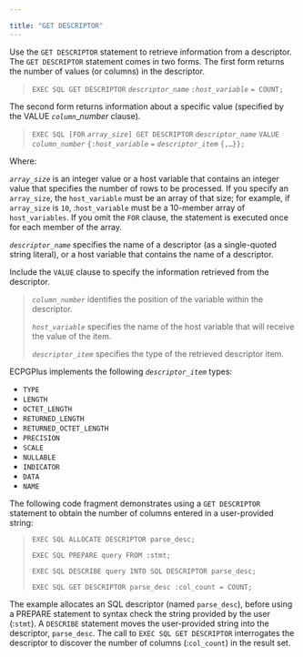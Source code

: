 ---

title: "GET DESCRIPTOR"
---

<div id="get_descriptor" class="registered_link"></div>

Use the `GET DESCRIPTOR` statement to retrieve information from a descriptor. The `GET DESCRIPTOR` statement comes in two forms. The first form returns the number of values (or columns) in the descriptor.

> `EXEC SQL GET DESCRIPTOR` *`descriptor_name`*
>   `:`*`host_variable`* `= COUNT;`

The second form returns information about a specific value (specified by the VALUE *`column`*_*number* clause).

> `EXEC SQL [FOR` *`array_size`*`] GET DESCRIPTOR` *`descriptor_name`*
>   `VALUE` *`column_number`* `{:`*`host_variable`* `=` *`descriptor_item`* `{,…}};`

Where:

*`array_size`* is an integer value or a host variable that contains an integer value that specifies the number of rows to be processed. If you specify an `array_size`, the `host_variable` must be an array of that size; for example, if `array_size` is `10`, :`host_variable` must be a 10-member array of `host_variables`. If you omit the `FOR` clause, the statement is executed once for each member of the array.

*`descriptor_name`* specifies the name of a descriptor (as a single-quoted string literal), or a host variable that contains the name of a descriptor.

Include the `VALUE` clause to specify the information retrieved from the descriptor.

> *`column_number`* identifies the position of the variable within the descriptor.
>
> *`host_variable`* specifies the name of the host variable that will receive the value of the item.
>
> *`descriptor_item`* specifies the type of the retrieved descriptor item.

ECPGPlus implements the following *`descriptor_item`* types:

- `TYPE`
- `LENGTH`
- `OCTET_LENGTH`
- `RETURNED_LENGTH`
- `RETURNED_OCTET_LENGTH`
- `PRECISION`
- `SCALE`
- `NULLABLE`
- `INDICATOR`
- `DATA`
- `NAME`

The following code fragment demonstrates using a `GET DESCRIPTOR` statement to obtain the number of columns entered in a user-provided string:

>   `EXEC SQL ALLOCATE DESCRIPTOR parse_desc;`
>
>   `EXEC SQL PREPARE query FROM :stmt;`
>
>   `EXEC SQL DESCRIBE query INTO SQL DESCRIPTOR parse_desc;`
>
>   `EXEC SQL GET DESCRIPTOR parse_desc :col_count = COUNT;`

The example allocates an SQL descriptor (named `parse_desc`), before using a PREPARE statement to syntax check the string provided by the user (:`stmt`). A `DESCRIBE` statement moves the user-provided string into the descriptor, `parse_desc`. The call to `EXEC SQL GET DESCRIPTOR` interrogates the descriptor to discover the number of columns (:`col_count`) in the result set.

